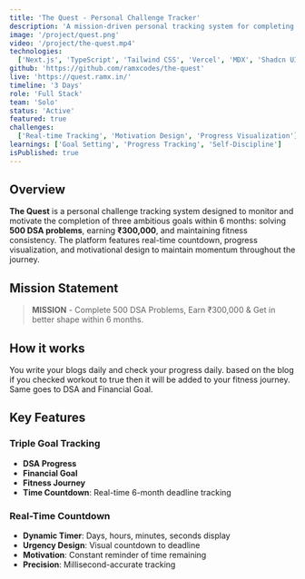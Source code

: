 ```yaml
---
title: 'The Quest - Personal Challenge Tracker'
description: 'A mission-driven personal tracking system for completing 500 DSA problems, earning ₹300,000, and improving fitness within 6 months'
image: '/project/quest.png'
video: '/project/the-quest.mp4'
technologies:
  ['Next.js', 'TypeScript', 'Tailwind CSS', 'Vercel', 'MDX', 'Shadcn UI']
github: 'https://github.com/ramxcodes/the-quest'
live: 'https://quest.ramx.in/'
timeline: '3 Days'
role: 'Full Stack'
team: 'Solo'
status: 'Active'
featured: true
challenges:
  ['Real-time Tracking', 'Motivation Design', 'Progress Visualization']
learnings: ['Goal Setting', 'Progress Tracking', 'Self-Discipline']
isPublished: true
---
```


## Overview

**The Quest** is a personal challenge tracking system designed to monitor and motivate the completion of three ambitious goals within 6 months: solving **500 DSA problems**, earning **₹300,000**, and maintaining fitness consistency. The platform features real-time countdown, progress visualization, and motivational design to maintain momentum throughout the journey.

## Mission Statement

> **MISSION** - Complete 500 DSA Problems, Earn ₹300,000 & Get in better shape within 6 months.

## How it works

You write your blogs daily and check your progress daily. based on the blog if you checked workout to true then it will be added to your fitness journey. Same goes to DSA and Financial Goal.

## Key Features

### **Triple Goal Tracking**

- **DSA Progress**
- **Financial Goal**
- **Fitness Journey**
- **Time Countdown**: Real-time 6-month deadline tracking

### **Real-Time Countdown**

- **Dynamic Timer**: Days, hours, minutes, seconds display
- **Urgency Design**: Visual countdown to deadline
- **Motivation**: Constant reminder of time remaining
- **Precision**: Millisecond-accurate tracking
